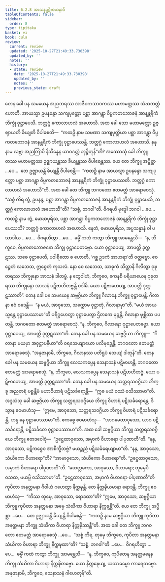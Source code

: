 ```yaml
---
title: 6.2.8 အာသနပ္ပဋိဗာဟနာဒိ
tableOfContents: false
sidebar:
  order: 8
type: tipitaka
basket: vi
book: cula
review:
  current: review
  updated: '2025-10-27T21:49:33.730398'
  updated_by: ''
  notes: ''
  history:
  - state: review
    date: '2025-10-27T21:49:33.730398'
    updated_by: ''
    notes: ''
    previous_state: draft
---
```



<ReviewStatus review={frontmatter.review} showDetails={true} />

<HypothesisAnnotation frontmatter={frontmatter} />

<DynamicBreadcrumb />

<Division number="316" book="cula" e="ch" v="4" p="315">

<Paragraph number="1359" book="cula">
တေန ခေါ ပန သမယေန အညတရဿ အာဇီဝကသာဝကဿ မဟာမတ္တဿ သံဃဘတ္တံ ဟောတိ. အာယသ္မာ ဥပနန္ဒော သကျပုတ္တော ပစ္ဆာ အာဂန္တွာ ဝိပ္ပကတဘောဇနံ အာနန္တရိကံ ဘိက္ခုံ ဝုဋ္ဌာပေသိ. ဘတ္တဂ္ဂံ ကောလာဟလံ အဟောသိ. အထ ခေါ သော မဟာမတ္တော ဥဇ္ဈာယတိ ခိယျတိ ဝိပါစေတိ—  “ကထဉှိ နာမ သမဏာ သကျပုတ္တိယာ ပစ္ဆာ အာဂန္တွာ ဝိပ္ပကတဘောဇနံ အာနန္တရိကံ ဘိက္ခုံ ဝုဋ္ဌာပေဿန္တိ. ဘတ္တဂ္ဂံ ကောလာဟလံ အဟောသိ. နနု နာမ လဗ္ဘာ အညတြာပိ နိသိန္နေန ယာဝဒတ္ထံ ဘုဉ္ဇိတုန်”တိ?
</Paragraph>

<Paragraph number="1360" book="cula">
အဿောသုံ ခေါ ဘိက္ခူ တဿ မဟာမတ္တဿ ဥဇ္ဈာယန္တဿ ခိယျန္တဿ ဝိပါစေန္တဿ. ယေ တေ ဘိက္ခူ အပ္ပိစ္ဆာ …ပေ…  တေ ဥဇ္ဈာယန္တိ ခိယျန္တိ ဝိပါစေန္တိ—  “ကထဉှိ နာမ အာယသ္မာ ဥပနန္ဒော သကျပုတ္တော ပစ္ဆာ အာဂန္တွာ ဝိပ္ပကတဘောဇနံ အာနန္တရိကံ ဘိက္ခုံ ဝုဋ္ဌာပေဿတိ. ဘတ္တဂ္ဂံ ကောလာဟလံ အဟောသီ”တိ. အထ ခေါ တေ ဘိက္ခူ ဘဂဝတော ဧတမတ္ထံ အာရောစေသုံ. “သစ္စံ ကိရ တွံ, ဥပနန္ဒ, ပစ္ဆာ အာဂန္တွာ ဝိပ္ပကတဘောဇနံ အာနန္တရိကံ ဘိက္ခုံ ဝုဋ္ဌာပေသိ, ဘတ္တဂ္ဂံ ကောလာဟလံ အဟောသီ”တိ? “သစ္စံ, ဘဂဝါ”တိ. ဝိဂရဟိ ဗုဒ္ဓေါ ဘဂဝါ …ပေ…  ကထဉှိ နာမ တွံ, မောဃပုရိသ, ပစ္ဆာ အာဂန္တွာ ဝိပ္ပကတဘောဇနံ အာနန္တရိကံ ဘိက္ခုံ ဝုဋ္ဌာပေဿသိ? ဘတ္တဂ္ဂံ ကောလာဟလံ အဟောသိ. နေတံ, မောဃပုရိသ, အပ္ပသန္နာနံ ဝါ ပသာဒါယ …ပေ…  ဝိဂရဟိတွာ …ပေ…  ဓမ္မိံ ကထံ ကတွာ ဘိက္ခူ အာမန္တေသိ—  “န, ဘိက္ခဝေ, ဝိပ္ပကတဘောဇနော ဘိက္ခု ဝုဋ္ဌာပေတဗ္ဗော. ယော ဝုဋ္ဌာပေယျ, အာပတ္တိ ဒုက္ကဋဿ. သစေ ဝုဋ္ဌာပေတိ, ပဝါရိတော စ ဟောတိ, ‘ဂစ္ဆ ဥဒကံ အာဟရာ’တိ ဝတ္တဗ္ဗော. ဧဝဉ္စေတံ လဘေထ, ဣစ္စေတံ ကုသလံ. နော စေ လဘေထ, သာဓုကံ သိတ္ထာနိ ဂိလိတွာ ဝုဍ္ဎတရဿ ဘိက္ခုနော အာသနံ ဒါတဗ္ဗံ. န တွေဝါဟံ, ဘိက္ခဝေ, ကေနစိ ပရိယာယေန ဝုဍ္ဎတရဿ ဘိက္ခုနော အာသနံ ပဋိဗာဟိတဗ္ဗန္တိ ဝဒါမိ. ယော ပဋိဗာဟေယျ, အာပတ္တိ ဒုက္ကဋဿာတိ”.
</Paragraph>

<Paragraph number="1361" book="cula">
တေန ခေါ ပန သမယေန ဆဗ္ဗဂ္ဂိယာ ဘိက္ခူ ဂိလာနေ ဘိက္ခူ ဝုဋ္ဌာပေန္တိ. ဂိလာနာ ဧဝံ ဝဒေန္တိ—  “န မယံ, အာဝုသော, သက္ကောမ ဝုဋ္ဌာတုံ, ဂိလာနာမှာ”တိ. “မယံ အာယသ္မန္တေ ဝုဋ္ဌာပေဿာမာ”တိ ပရိဂ္ဂဟေတွာ ဝုဋ္ဌာပေတွာ ဌိတကေ မုဉ္စန္တိ. ဂိလာနာ မုစ္ဆိတာ ပပတန္တိ. ဘဂဝတော ဧတမတ္ထံ အာရောစေသုံ. “န, ဘိက္ခဝေ, ဂိလာနော ဝုဋ္ဌာပေတဗ္ဗော. ယော ဝုဋ္ဌာပေယျ, အာပတ္တိ ဒုက္ကဋဿာ”တိ.
</Paragraph>

<Paragraph number="1362" book="cula">
တေန ခေါ ပန သမယေန ဆဗ္ဗဂ္ဂိယာ ဘိက္ခူ—  “ဂိလာနာ မယမှာ အဝုဋ္ဌာပနီယာ”တိ ဝရသေယျာယော ပလိဗုဒ္ဓေန္တိ. ဘဂဝတော ဧတမတ္ထံ အာရောစေသုံ. “အနုဇာနာမိ, ဘိက္ခဝေ, ဂိလာနဿ ပတိရူပံ သေယျံ ဒါတုန်”တိ.
</Paragraph>

<Paragraph number="1363" book="cula">
တေန ခေါ ပန သမယေန ဆဗ္ဗဂ္ဂိယာ ဘိက္ခူ လေသကပ္ပေန သေနာသနံ ပဋိဗာဟန္တိ. ဘဂဝတော ဧတမတ္ထံ အာရောစေသုံ. “န, ဘိက္ခဝေ, လေသကပ္ပေန သေနာသနံ ပဋိဗာဟိတဗ္ဗံ. ယော ပဋိဗာဟေယျ, အာပတ္တိ ဒုက္ကဋဿာ”တိ.
</Paragraph>

<Paragraph number="1364" book="cula">
တေန ခေါ ပန သမယေန သတ္တရသဝဂ္ဂိယာ ဘိက္ခူ အညတရံ ပစ္စန္တိမံ မဟာဝိဟာရံ ပဋိသင်္ခရောန္တိ—  “ဣဓ မယံ ဝဿံ ဝသိဿာမာ”တိ. အဒ္ဒသံသု ခေါ ဆဗ္ဗဂ္ဂိယာ ဘိက္ခူ သတ္တရသဝဂ္ဂိယေ ဘိက္ခူ ဝိဟာရံ ပဋိသင်္ခရောန္တေ. ဒိသွာန ဧဝမာဟံသု—  “ဣမေ, အာဝုသော, သတ္တရသဝဂ္ဂိယာ ဘိက္ခူ ဝိဟာရံ ပဋိသင်္ခရောန္တိ. ဟန္ဒ နေ ဝုဋ္ဌာပေဿာမာ”တိ. ဧကစ္စေ ဧဝမာဟံသု—  “အာဂမေထာဝုသော, ယာဝ ပဋိသင်္ခရောန္တိ, ပဋိသင်္ခတေ ဝုဋ္ဌာပေဿာမာ”တိ. အထ ခေါ ဆဗ္ဗဂ္ဂိယာ ဘိက္ခူ သတ္တရသဝဂ္ဂိယေ ဘိက္ခူ ဧတဒဝေါစုံ—  “ဥဋ္ဌေထာဝုသော, အမှာကံ ဝိဟာရော ပါပုဏာတီ”တိ. “နနု, အာဝုသော, ပဋိကစ္စေဝ အာစိက္ခိတဗ္ဗံ? မယဉ္စညံ ပဋိသင်္ခရေယျာမာ”တိ. “နနု, အာဝုသော, သံဃိကော ဝိဟာရော”တိ? “အာမာဝုသော, သံဃိကော ဝိဟာရော”တိ. “ဥဋ္ဌေထာဝုသော, အမှာကံ ဝိဟာရော ပါပုဏာတီ”တိ. “မဟလ္လကော, အာဝုသော, ဝိဟာရော; တုမှေပိ ဝသထ, မယမ္ပိ ဝသိဿာမာ”တိ. “ဥဋ္ဌေထာဝုသော, အမှာကံ ဝိဟာရော ပါပုဏာတီ”တိ ကုပိတာ အနတ္တမနာ ဂီဝါယံ ဂဟေတွာ နိက္ကဍ္ဎန္တိ. တေ နိက္ကဍ္ဎိယမာနာ ရောဒန္တိ. ဘိက္ခူ ဧဝမာဟံသု—  “ကိဿ တုမှေ, အာဝုသော, ရောဒထာ”တိ? “ဣမေ, အာဝုသော, ဆဗ္ဗဂ္ဂိယာ ဘိက္ခူ ကုပိတာ အနတ္တမနာ အမှေ သံဃိကာ ဝိဟာရာ နိက္ကဍ္ဎန္တီ”တိ.
</Paragraph>

<Paragraph number="1365" book="cula">
ယေ တေ ဘိက္ခူ အပ္ပိစ္ဆာ …ပေ…  တေ ဥဇ္ဈာယန္တိ ခိယျန္တိ ဝိပါစေန္တိ—  “ကထဉှိ နာမ ဆဗ္ဗဂ္ဂိယာ ဘိက္ခူ ကုပိတာ အနတ္တမနာ ဘိက္ခူ သံဃိကာ ဝိဟာရာ နိက္ကဍ္ဎိဿန္တီ”တိ. အထ ခေါ တေ ဘိက္ခူ ဘဂဝတော ဧတမတ္ထံ အာရောစေသုံ …ပေ…  “သစ္စံ ကိရ, တုမှေ ဘိက္ခဝေ, ကုပိတာ အနတ္တမနာ သံဃိကာ ဝိဟာရာ ဘိက္ခူ နိက္ကဍ္ဎထာ”တိ? “သစ္စံ, ဘဂဝါ”တိ …ပေ…  ဝိဂရဟိတွာ …ပေ…  ဓမ္မိံ ကထံ ကတွာ ဘိက္ခူ အာမန္တေသိ—  “န, ဘိက္ခဝေ, ကုပိတေန အနတ္တမနေန ဘိက္ခု သံဃိကာ ဝိဟာရာ နိက္ကဍ္ဎိတဗ္ဗော. ယော နိက္ကဍ္ဎေယျ, ယထာဓမ္မော ကာရေတဗ္ဗော. အနုဇာနာမိ, ဘိက္ခဝေ, သေနာသနံ ဂါဟေတုန်”တိ.
</Paragraph>
</Division>